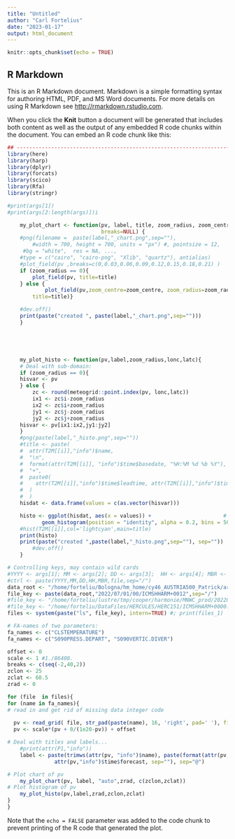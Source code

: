 ```yaml
---
title: "Untitled"
author: "Carl Fortelius"
date: "2023-01-17"
output: html_document
---
```


```r
knitr::opts_chunk$set(echo = TRUE)
```

## R Markdown

This is an R Markdown document. Markdown is a simple formatting syntax for authoring HTML, PDF, and MS Word documents. For more details on using R Markdown see <http://rmarkdown.rstudio.com>.

When you click the **Knit** button a document will be generated that includes both content as well as the output of any embedded R code chunks within the document. You can embed an R code chunk like this:


```r
## -----------------------------------------------------------------------------
library(here)
library(harp)
library(dplyr)
library(forcats)
library(scico)
library(Rfa)
library(stringr)
```


```r
#print(args[1])
#print(args[2:length(args)])i

    my_plot_chart <- function(pv, label, title, zoom_radius, zoom_centre, 
                              breaks=NULL) {
    #png(filename =  paste(label,"_chart.png",sep=""),
        #width = 700, height = 700, units = "px") #, pointsize = 12,
     #bg = "white",  res = NA, ...,
    #type = c("cairo", "cairo-png", "Xlib", "quartz"), antialias)
    #plot_field(pv ,breaks=c(0,0.03,0.06,0.09,0.12,0.15,0.18,0.21) )
    if (zoom_radius == 0){
	    plot_field(pv, title=title)
    } else {
            plot_field(pv,zoom_centre=zoom_centre, zoom_radius=zoom_radius,
	    title=title)}

    #dev.off()
    print(paste("created ", paste(label,"_chart.png",sep="")))
    }





    my_plot_histo <- function(pv,label,zoom_radius,lonc,latc){
    # Deal with sub-domain:
    if (zoom_radius == 0){ 
	hisvar <- pv
    } else {         
        zc <- round(meteogrid::point.index(pv, lonc,latc))
        ix1 <- zc$i-zoom_radius
        ix2 <- zc$i+zoom_radius
        jy1 <- zc$j-zoom_radius
        jy2 <- zc$j+zoom_radius
	hisvar <- pv[ix1:ix2,jy1:jy2] 
    }
    #png(paste(label,"_histo.png",sep=""))
    #title <- paste(
    #  attr(T2M[[i]],"info")$name,
    #  "\n",
    #  format(attr(T2M[[i]], "info")$time$basedate, "%H:%M %d %b %Y"),
    #  "+",
    #  paste0(
    #    attr(T2M[[i]],"info")$time$leadtime, attr(T2M[[i]],"info")$time$stepUnit
    #  )
    #  )
    hisdat <- data.frame(values = c(as.vector(hisvar)))

    histo <- ggplot(hisdat, aes(x = values)) +                       # Draw overlaying histogram
           geom_histogram(position = "identity", alpha = 0.2, bins = 50)	
    #hist(T2M[[i]],col='lightcyan',main=title)
    print(histo)
    print(paste("created ",paste(label,"_histo.png",sep=""), sep=""))
		#dev.off()
    }
```

```r
# Controlling keys, may contain wild cards
#YYYY <- args[1]; MM <- args[2]; DD <- args[3];  HH <- args[4]; MBR <- args[5]; file <- args[6]
#ctrl <- paste(YYYY,MM,DD,HH,MBR,file,sep="/")
data_root <- "/home/forteliu/Bologna/hm_home/cy46_AUSTRIA500_Patrick/archive" 
file_key <- paste(data_root,"2022/07/01/00/ICMSHHARM+0012",sep="/")
#file_key <- "/home/forteliu/lustre/tmp/cooper/harmonie/MNWC_prod/20220902_08/very_first_guess"
#file_key <- "/home/forteliu/DataFiles/HERCULES/HERC151/ICMSHHARM+0000.sfx"
files <- system(paste("ls", file_key), intern=TRUE) #; print(files_1)

# FA-names of two parameters:
fa_names <- c("CLSTEMPERATURE")
fa_names <- c("S090PRESS.DEPART", "S090VERTIC.DIVER")

offset <- 0
scale <- 1 #1./86400.
breaks <- c(seq(-2,40,2))
zclon <- 25
zclat <- 60.5
zrad <- 0
```

```r
for (file  in files){
for (name in fa_names){
# read in and get rid of missing data integer code	
   
  pv <- read_grid( file, str_pad(paste(name), 16, 'right', pad=' '), file_format = "fa")
  pv <- scale*(pv + 0/(1e20-pv)) + offset

# Deal with titles and labels... 
    #print(attr(P1,"info"))
    label <- paste(trimws(attr(pv, "info")$name), paste(format(attr(pv, "info")$time$basedate,"%Y%m%d%H:%M"),
			   attr(pv,"info")$time$forecast, sep=""), sep="@")

# Plot chart of pv
    my_plot_chart(pv, label, "auto",zrad, c(zclon,zclat))
# Plot histogram of pv
    my_plot_histo(pv,label,zrad,zclon,zclat)
}
}

```


Note that the `echo = FALSE` parameter was added to the code chunk to prevent printing of the R code that generated the plot.
